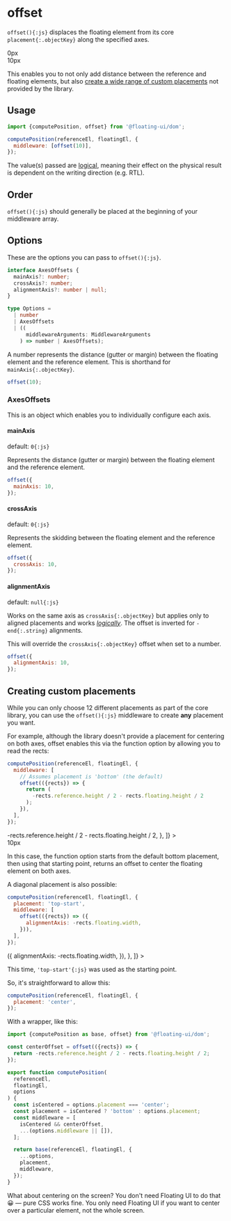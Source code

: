 # offset

`offset(){:js}` displaces the floating element from its core
`placement{:.objectKey}` along the specified axes.

<Chrome center className="pt-16 pb-24">
  <div className="flex gap-4">
    <Floating middleware={[{name: 'offset', options: 0}]}>
      <div className="grid place-items-center w-32 h-32 mx-auto border-2 border-gray-1000 border-dashed">
        0px
      </div>
    </Floating>
    <Floating middleware={[{name: 'offset', options: 10}]}>
      <div className="grid place-items-center w-32 h-32 mx-auto border-2 border-gray-1000 border-dashed">
        10px
      </div>
    </Floating>
  </div>
</Chrome>

This enables you to not only add distance between the reference
and floating elements, but also
[create a wide range of custom placements](/docs/offset#creating-custom-placements)
not provided by the library.

## Usage

```js
import {computePosition, offset} from '@floating-ui/dom';

computePosition(referenceEl, floatingEl, {
  middleware: [offset(10)],
});
```

The value(s) passed are
[logical](https://developer.mozilla.org/en-US/docs/Web/CSS/CSS_Logical_Properties),
meaning their effect on the physical result is dependent on the
writing direction (e.g. RTL).

## Order

`offset(){:js}` should generally be placed at the beginning of
your middleware array.

## Options

These are the options you can pass to `offset(){:js}`.

```ts
interface AxesOffsets {
  mainAxis?: number;
  crossAxis?: number;
  alignmentAxis?: number | null;
}

type Options =
  | number
  | AxesOffsets
  | ((
      middlewareArguments: MiddlewareArguments
    ) => number | AxesOffsets);
```

A number represents the distance (gutter or margin) between the
floating element and the reference element. This is shorthand for
`mainAxis{:.objectKey}`.

```js
offset(10);
```

### AxesOffsets

This is an object which enables you to individually configure
each axis.

#### mainAxis

default: `0{:js}`

Represents the distance (gutter or margin) between the floating
element and the reference element.

```js
offset({
  mainAxis: 10,
});
```

#### crossAxis

default: `0{:js}`

Represents the skidding between the floating element and the
reference element.

```js
offset({
  crossAxis: 10,
});
```

#### alignmentAxis

default: `null{:js}`

Works on the same axis as `crossAxis{:.objectKey}` but applies
only to aligned placements and works
[_logically_](https://developer.mozilla.org/en-US/docs/Web/CSS/CSS_Logical_Properties).
The offset is inverted for `-end{:.string}` alignments.

This will override the `crossAxis{:.objectKey}` offset when set
to a number.

```js
offset({
  alignmentAxis: 10,
});
```

## Creating custom placements

While you can only choose 12 different placements as part of the
core library, you can use the `offset(){:js}` middleware to
create **any** placement you want.

For example, although the library doesn't provide a placement for
centering on both axes, offset enables this via the function
option by allowing you to read the rects:

```js
computePosition(referenceEl, floatingEl, {
  middleware: [
    // Assumes placement is 'bottom' (the default)
    offset(({rects}) => {
      return (
        -rects.reference.height / 2 - rects.floating.height / 2
      );
    }),
  ],
});
```

<Chrome center className="pt-16 pb-24">
  <div className="flex gap-4">
    <Floating
      middleware={[
        {
          name: 'offset',
          options: ({rects}) =>
            -rects.reference.height / 2 -
            rects.floating.height / 2,
        },
      ]}
    >
      <div className="grid place-items-center w-32 h-32 mx-auto border-2 border-gray-1000 border-dashed">
        10px
      </div>
    </Floating>
  </div>
</Chrome>

In this case, the function option starts from the default bottom
placement, then using that starting point, returns an offset to
center the floating element on both axes.

A diagonal placement is also possible:

```js
computePosition(referenceEl, floatingEl, {
  placement: 'top-start',
  middleware: [
    offset(({rects}) => ({
      alignmentAxis: -rects.floating.width,
    })),
  ],
});
```

<Chrome center className="pt-16 pb-24">
  <div className="flex gap-4">
    <Floating
      placement="top-start"
      middleware={[
        {
          name: 'offset',
          options: ({rects}) => ({
            alignmentAxis: -rects.floating.width,
          }),
        },
      ]}
    >
      <div className="grid place-items-center w-32 h-32 mx-auto border-2 border-gray-1000 border-dashed" />
    </Floating>
  </div>
</Chrome>

This time, `'top-start'{:js}` was used as the starting point.

So, it's straightforward to allow this:

```js
computePosition(referenceEl, floatingEl, {
  placement: 'center',
});
```

With a wrapper, like this:

```js
import {computePosition as base, offset} from '@floating-ui/dom';

const centerOffset = offset(({rects}) => {
  return -rects.reference.height / 2 - rects.floating.height / 2;
});

export function computePosition(
  referenceEl,
  floatingEl,
  options
) {
  const isCentered = options.placement === 'center';
  const placement = isCentered ? 'bottom' : options.placement;
  const middleware = [
    isCentered && centerOffset,
    ...(options.middleware || []),
  ];

  return base(referenceEl, floatingEl, {
    ...options,
    placement,
    middleware,
  });
}
```

<Notice>
  What about centering on the screen? You don't need Floating UI
  to do that 😀 — pure CSS works fine. You only need Floating UI
  if you want to center over a particular element, not the whole
  screen.
</Notice>
